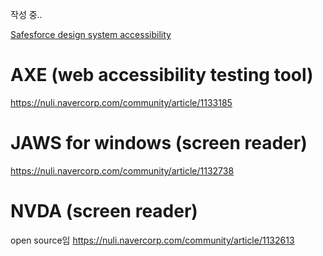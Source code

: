 작성 중..

[Safesforce design system accessibility](https://github.com/peacepiece7/salesforce-design-system?tab=readme-ov-file#accessibility)

# AXE (web accessibility testing tool)

https://nuli.navercorp.com/community/article/1133185

# JAWS for windows (screen reader)

https://nuli.navercorp.com/community/article/1132738

# NVDA (screen reader)

open source임
https://nuli.navercorp.com/community/article/1132613
